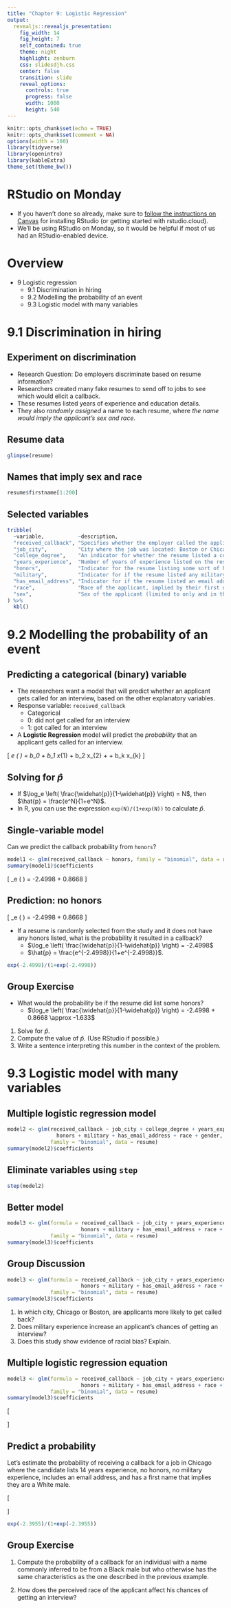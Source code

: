 ```yaml
---
title: "Chapter 9: Logistic Regression"
output: 
  revealjs::revealjs_presentation:
    fig_width: 14 
    fig_height: 7
    self_contained: true
    theme: night
    highlight: zenburn
    css: slidesdjh.css
    center: false
    transition: slide
    reveal_options:
      controls: true
      progress: false
      width: 1080
      height: 540
---
```


```r
knitr::opts_chunk$set(echo = TRUE)
knitr::opts_chunk$set(comment = NA)
options(width = 100)
library(tidyverse)
library(openintro)
library(kableExtra)
theme_set(theme_bw())
```

# RStudio on Monday

- If you haven't done so already, make sure to [follow the instructions on Canvas](https://westmont.instructure.com/courses/8503/discussion_topics/44046) for installing RStudio (or getting started with rstudio.cloud).
- We'll be using RStudio on Monday, so it would be helpful if most of us had an RStudio-enabled device.

# Overview

- 9 Logistic regression
    - 9.1 Discrimination in hiring
    - 9.2 Modelling the probability of an event
    - 9.3 Logistic model with many variables

# 9.1 Discrimination in hiring

## Experiment on discrimination

- Research Question: Do employers discriminate based on resume information?
- Researchers created many fake resumes to send off to jobs to see which would elicit a callback.
- These resumes listed years of experience and education details.
- They also *randomly assigned* a name to each resume, where *the name would imply the applicant's sex and race*.

## Resume data

```r
glimpse(resume)
```

## Names that imply sex and race

```r
resume$firstname[1:200]
```

## Selected variables

```r
tribble(
  ~variable,           ~description,
  "received_callback", "Specifies whether the employer called the applicant following submission of the application for the job.",
  "job_city",          "City where the job was located: Boston or Chicago.",
  "college_degree",    "An indicator for whether the resume listed a college degree.",
  "years_experience",  "Number of years of experience listed on the resume.",
  "honors",            "Indicator for the resume listing some sort of honors, e.g. employee of the month.",
  "military",          "Indicator for if the resume listed any military experience.",
  "has_email_address", "Indicator for if the resume listed an email address for the applicant.",
  "race",              "Race of the applicant, implied by their first name listed on the resume.",
  "sex",               "Sex of the applicant (limited to only and in this study), implied by the first name listed on the resume."
) %>%
  kbl()
```

# 9.2 Modelling the probability of an event

## Predicting a categorical (binary) variable

- The researchers want a model that will predict whether an applicant gets called for an interview, based on the other explanatory variables. 
- Response variable: `received_callback`
    - Categorical 
    - 0: did not get called for an interview
    - 1: got called for an interview
- A **Logistic Regression** model will predict the *probability* that an applicant gets called for an interview.

\[
\log_e \left( \frac{\widehat{p}}{1-\widehat{p}} \right) = b_0 + b_1 x_{1} + b_2 x_{2} + \cdots + b_k x_{k}
\]

## {data-background-image="https://openintro-ims.netlify.app/09-model-logistic_files/figure-html/logit-transformation-1.png" data-background-size="contain"}

## Solving for $\hat{p}$

- If $\log_e \left( \frac{\widehat{p}}{1-\widehat{p}} \right) = N$, then $\hat{p} = \frac{e^N}{1+e^N}$.
- In R, you can use the expression `exp(N)/(1+exp(N))` to calculate $\hat{p}$.

## Single-variable model

Can we predict the callback probability from `honors`?

```r
model1 <- glm(received_callback ~ honors, family = "binomial", data = resume)
summary(model1)$coefficients
```

\[
\log_e \left( \frac{\widehat{p}}{1-\widehat{p}} \right) = -2.4998 + 0.8668 \times {\texttt{honors}} 
\]

## Prediction: no honors

\[
\log_e \left( \frac{\widehat{p}}{1-\widehat{p}} \right) = -2.4998 + 0.8668 \times {\texttt{honors}} 
\]

- If a resume is randomly selected from the study and it does not have any honors listed, what is the probability it resulted in a callback?
    - $\log_e \left( \frac{\widehat{p}}{1-\widehat{p}} \right) = -2.4998$
    - $\hat{p} = \frac{e^{-2.4998}}{1+e^{-2.4998}}$.
    
```r
exp(-2.4998)/(1+exp(-2.4998))
```

## Group Exercise

- What would the probability be if the resume did list some honors?
    - $\log_e \left( \frac{\widehat{p}}{1-\widehat{p}} \right) = -2.4998 + 0.8668 \approx -1.633$

1. Solve for $\hat{p}$.
2. Compute the value of $\hat{p}$. (Use RStudio if possible.)
3. Write a sentence interpreting this number in the context of the problem.

# 9.3 Logistic model with many variables

## Multiple logistic regression model

```r
model2 <- glm(received_callback ~ job_city + college_degree + years_experience + 
                honors + military + has_email_address + race + gender, 
              family = "binomial", data = resume)
summary(model2)$coefficients
```

## Eliminate variables using `step`

```r
step(model2)
```
## Better model

```r
model3 <- glm(formula = received_callback ~ job_city + years_experience + 
                        honors + military + has_email_address + race + gender, 
              family = "binomial", data = resume)
summary(model3)$coefficients
```

## Group Discussion

```r
model3 <- glm(formula = received_callback ~ job_city + years_experience + 
                        honors + military + has_email_address + race + gender, 
              family = "binomial", data = resume)
summary(model3)$coefficients
```

1. In which city, Chicago or Boston, are applicants more likely to get called back?
2. Does military experience increase an applicant's chances of getting an interview?
3. Does this study show evidence of racial bias? Explain.

## Multiple logistic regression equation

```r
model3 <- glm(formula = received_callback ~ job_city + years_experience + 
                        honors + military + has_email_address + race + gender, 
              family = "binomial", data = resume)
summary(model3)$coefficients
```

\[
\begin{aligned}
\log_e \left(\frac{p}{1 - p}\right) 
&= - 2.7162 - 0.4364 \times \texttt{job_city}_{\texttt{Chicago}} \\
& \quad \quad + 0.0206 \times \texttt{years_experience} \\
& \quad \quad + 0.7634 \times \texttt{honors} - 0.3443 \times \texttt{military} \\
& \quad \quad+ 0.2221 \times \texttt{email} \\
& \quad \quad + 0.4429 \times \texttt{race}_{\texttt{White}} - 0.1959 \times \texttt{gender}_{\texttt{man}} 
\end{aligned}
\]

## Predict a probability

Let's estimate the probability of receiving a callback for a job in Chicago where the candidate lists 14 years experience, no honors, no military experience, includes an email address, and has a first name that implies they are a White male.

\[
\begin{aligned}
\log_e \left(\frac{\widehat{p}}{1 - \widehat{p}}\right) 
&= - 2.7162 - 0.4364 \times 1 + 0.0206 \times 14 \\
&\quad \quad + 0.7634 \times 0 - 0.3443 \times 0  \\
&\quad \quad + 0.2221 \times 1 \\
&\quad \quad + 0.4429 \times 1 - 0.1959 \times 1 = -2.3955  
\end{aligned}
\]

```r
exp(-2.3955)/(1+exp(-2.3955))
```

## Group Exercise

1. Compute the probability of a callback for an individual with a name commonly inferred to be from a Black male but who otherwise has the same characteristics as the one described in the previous example.

2. How does the perceived race of the applicant affect his chances of getting an interview?


